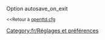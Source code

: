 {{fr/Amorce}}
Option autosave_on_exit

<small><<Retour à [[fr/Archive/Manual/Settings/Openttd.cfg|openttd.cfg]]</small>
[[Category:fr/Réglages et préférences]]
